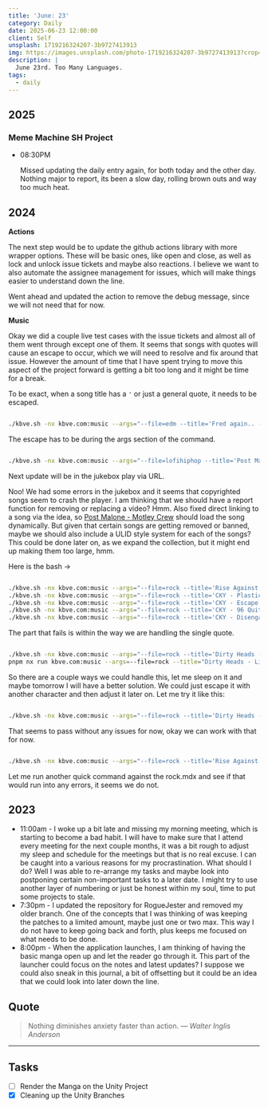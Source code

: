 ```yaml
---
title: 'June: 23'
category: Daily
date: 2025-06-23 12:00:00
client: Self
unsplash: 1719216324207-3b9727413913
img: https://images.unsplash.com/photo-1719216324207-3b9727413913?crop=entropy&cs=srgb&fm=jpg&ixid=MnwzNjM5Nzd8MHwxfHJhbmRvbXx8fHx8fHx8fDE2ODE3NDg2ODY&ixlib=rb-4.0.3&q=85
description: |
  June 23rd. Too Many Languages.
tags:
  - daily
---
```



## 2025

### Meme Machine SH Project

-   08:30PM

    Missed updating the daily entry again, for both today and the other day.
    Nothing major to report, its been a slow day, rolling brown outs and way too much heat.

## 2024

**Actions**

The next step would be to update the github actions library with more wrapper options.
These will be basic ones, like open and close, as well as lock and unlock issue tickets and maybe also reactions.
I believe we want to also automate the assignee management for issues, which will make things easier to understand down the line.

Went ahead and updated the action to remove the debug message, since we will not need that for now.

**Music**

Okay we did a couple live test cases with the issue tickets and almost all of them went through except one of them.
It seems that songs with quotes will cause an escape to occur, which we will need to resolve and fix around that issue.
However the amount of time that I have spent trying to move this aspect of the project forward is getting a bit too long and it might be time for a break.

To be exact, when a song title has a `'` or just a general quote, it needs to be escaped.

```bash

./kbve.sh -nx kbve.com:music --args="--file=edm --title='Fred again.. - Billie (Loving Arms)' --ytid=XqUZcHBsU5I"

```

The escape has to be during the args section of the command.

```bash

./kbve.sh -nx kbve.com:music --args="--file=lofihiphop --title='Post Malone - Motley Crew (Lofi Remix)' --ytid=uBYFYhHFoW8"

```

Next update will be in the jukebox play via URL.

Noo! We had some errors in the jukebox and it seems that copyrighted songs seem to crash the player.
I am thinking that we should have a report function for removing or replacing a video? Hmm.
Also fixed direct linking to a song via the idea, so [Post Malone - Motley Crew](https://kbve.com/music/?yt=uBYFYhHFoW8) should load the song dynamically.
But given that certain songs are getting removed or banned, maybe we should also include a ULID style system for each of the songs?
This could be done later on, as we expand the collection, but it might end up making them too large, hmm.

Here is the bash ->

```bash

./kbve.sh -nx kbve.com:music --args="--file=rock --title='Rise Against - Like the Angel' --ytid=1B2N0rxp25I"
./kbve.sh -nx kbve.com:music --args="--file=rock --title='CKY - Plastic Plan' --ytid=AlDCT_1u7hU"
./kbve.sh -nx kbve.com:music --args="--file=rock --title='CKY - Escape from Hellview' --ytid=ZYk7vwdwtm8"
./kbve.sh -nx kbve.com:music --args="--file=rock --title='CKY - 96 Quite Bitter Beings' --ytid=aVdR6JeEyT8"
./kbve.sh -nx kbve.com:music --args="--file=rock --title='CKY - Disengage the Simulator' --ytid=yXrFH9agq14"


```

The part that fails is within the way we are handling the single quote. 

```bash

./kbve.sh -nx kbve.com:music --args="--file=rock --title='Dirty Heads - Life\'s Been Good ' --ytid=R70b1XYuSvQ"
pnpm nx run kbve.com:music --args=--file=rock --title="Dirty Heads - Life's Been Good" --ytid=R70b1XYuSvQ

```

So there are a couple ways we could handle this, let me sleep on it and maybe tomorrow I will have a better solution.
We could just escape it with another character and then adjust it later on.
Let me try it like this:

```bash

./kbve.sh -nx kbve.com:music --args="--file=rock --title='Dirty Heads - Life◈s Been Good ' --ytid=R70b1XYuSvQ"

```

That seems to pass without any issues for now, okay we can work with that for now.

```bash

./kbve.sh -nx kbve.com:music --args="--file=rock --title='Rise Against - Paper Wings' --ytid=ZJwy9jTiyu4"

```

Let me run another quick command against the rock.mdx and see if that would run into any errors, it seems we do not.


<Adsense />

## 2023

- 11:00am - I woke up a bit late and missing my morning meeting, which is starting to become a bad habit. I will have to make sure that I attend every meeting for the next couple months, it was a bit rough to adjust my sleep and schedule for the meetings but that is no real excuse. I can be caught into a various reasons for my procrastination. What should I do? Well I was able to re-arrange my tasks and maybe look into postponing certain non-important tasks to a later date. I might try to use another layer of numbering or just be honest within my soul, time to put some projects to stale.
- 7:30pm - I updated the repository for RogueJester and removed my older branch. One of the concepts that I was thinking of was keeping the patches to a limited amount, maybe just one or two max. This way I do not have to keep going back and forth, plus keeps me focused on what needs to be done.
- 8:00pm - When the application launches, I am thinking of having the basic manga open up and let the reader go through it. This part of the launcher could focus on the notes and latest updates? I suppose we could also sneak in this journal, a bit of offsetting but it could be an idea that we could look into later down the line.

## Quote

> Nothing diminishes anxiety faster than action.
> — <cite>Walter Inglis Anderson</cite>

---

## Tasks

- [ ] Render the Manga on the Unity Project
- [x] Cleaning up the Unity Branches
